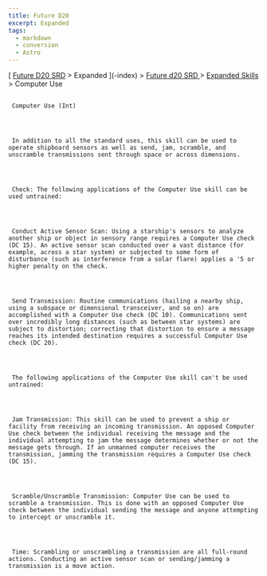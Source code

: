 ```yaml
---
title: Future D20
excerpt: Expanded
tags:
  - markdown
  - conversion
  - Astro
---
```







[
[Future D20 SRD]( / ) > Expanded
     ](-index)
     >
     [
      Future d20 SRD
     ](future-d20-srd-index)
     >
     [
      Expanded Skills
     ](future-d20-srd-expanded-skills-index)
     > Computer Use
    





## 
     Computer Use (Int)
    



     In addition to all the standard uses, this skill can be used to operate shipboard sensors as well as send, jam, scramble, and unscramble transmissions sent through space or across dimensions.
    



     Check: The following applications of the Computer Use skill can be used untrained:
    



     Conduct Active Sensor Scan: Using a starship's sensors to analyze another ship or object in sensory range requires a Computer Use check (DC 15). An active sensor scan conducted over a vast distance (for example, across a star system) or subjected to some form of disturbance (such as interference from a solar flare) applies a '5 or higher penalty on the check.
    



     Send Transmission: Routine communications (hailing a nearby ship, using a subspace or dimensional transceiver, and so on) are accomplished with a Computer Use check (DC 10). Communications sent over incredibly long distances (such as between star systems) are subject to distortion; correcting that distortion to ensure a message reaches its intended destination requires a successful Computer Use check (DC 20).
    



     The following applications of the Computer Use skill can't be used untrained:
    



     Jam Transmission: This skill can be used to prevent a ship or facility from receiving an incoming transmission. An opposed Computer Use check between the individual receiving the message and the individual attempting to jam the message determines whether or not the message gets through. If an unmanned computer receives the transmission, jamming the transmission requires a Computer Use check (DC 15).
    



     Scramble/Unscramble Transmission: Computer Use can be used to scramble a transmission. This is done with an opposed Computer Use check between the individual sending the message and anyone attempting to intercept or unscramble it.
    



     Time: Scrambling or unscrambling a transmission are all full-round actions. Conducting an active sensor scan or sending/jamming a transmission is a move action.
    




